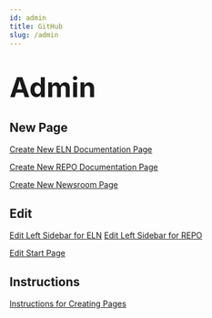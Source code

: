 ```yaml
---
id: admin
title: GitHub
slug: /admin
---
```


<h1><font size="40">Admin</font></h1>

## New Page
[Create New ELN Documentation Page](https://github.com/ComPlat/chemotion_saurus/new/master/docs/eln)

[Create New REPO Documentation Page](https://github.com/ComPlat/chemotion_saurus/new/master/docs/repo)

[Create New Newsroom Page](https://github.com/ComPlat/chemotion_saurus/new/master/blog)

## Edit
[Edit Left Sidebar for ELN](https://github.com/ComPlat/chemotion_saurus/edit/master/sidebarsELN.js)
[Edit Left Sidebar for REPO](https://github.com/ComPlat/chemotion_saurus/edit/master/sidebarsREPO.js)

[Edit Start Page](https://github.com/ComPlat/chemotion_saurus/edit/master/src/pages/index.js)

## Instructions
[Instructions for Creating Pages](./instructions)